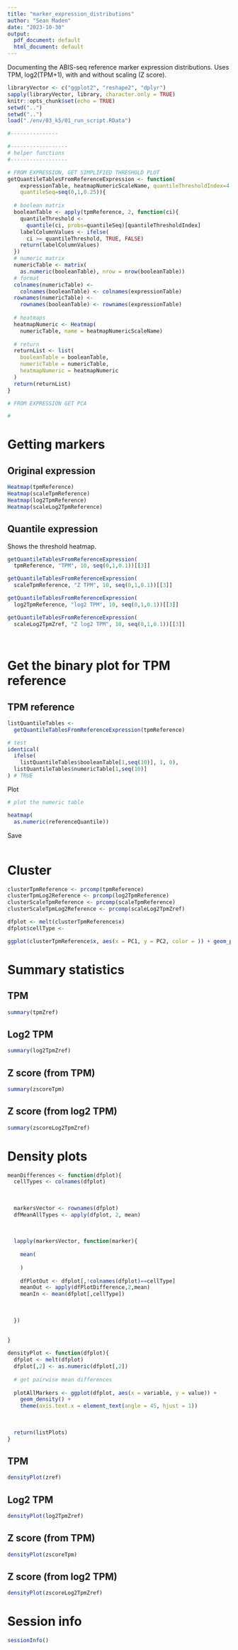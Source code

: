 ```yaml
---
title: "marker_expression_distributions"
author: "Sean Maden"
date: "2023-10-30"
output:
  pdf_document: default
  html_document: default
---
```


Documenting the ABIS-seq reference marker expression distributions. Uses TPM, 
log2(TPM+1), with and without scaling (Z score).

```r
libraryVector <- c("ggplot2", "reshape2", "dplyr")
sapply(libraryVector, library, character.only = TRUE)
knitr::opts_chunk$set(echo = TRUE)
setwd("..")
setwd("..")
load("./env/03_k5/01_run_script.RData")

#---------------

#------------------
# helper functions
#------------------

# FROM EXPRESSION, GET SIMPLIFIED THRESHOLD PLOT
getQuantileTablesFromReferenceExpression <- function(
    expressionTable, heatmapNumericScaleName, quantileThresholdIndex=4, 
    quantileSeq=seq(0,1,0.25)){
  
  # boolean matrix
  booleanTable <- apply(tpmReference, 2, function(ci){
    quantileThreshold <- 
      quantile(ci, probs=quantileSeq)[quantileThresholdIndex]
    labelColumnValues <- ifelse(
      ci >= quantileThreshold, TRUE, FALSE)
    return(labelColumnValues)
  })
  # numeric matrix
  numericTable <- matrix(
    as.numeric(booleanTable), nrow = nrow(booleanTable))
  # format
  colnames(numericTable) <- 
    colnames(booleanTable) <- colnames(expressionTable)
  rownames(numericTable) <- 
    rownames(booleanTable) <- rownames(expressionTable)
  
  # heatmaps
  heatmapNumeric <- Heatmap(
    numericTable, name = heatmapNumericScaleName)
  
  # return
  returnList <- list(
    booleanTable = booleanTable, 
    numericTable = numericTable,
    heatmapNumeric = heatmapNumeric
  )
  return(returnList)
}

# FROM EXPRESSION GET PCA

# 
```

# Getting markers

## Original expression

```r
Heatmap(tpmReference)
Heatmap(scaleTpmReference)
Heatmap(log2TpmReference)
Heatmap(scaleLog2TpmReference)
```

## Quantile expression

Shows the threshold heatmap.

```r

getQuantileTablesFromReferenceExpression(
  tpmReference, "TPM", 10, seq(0,1,0.1))[[3]]

getQuantileTablesFromReferenceExpression(
  scaleTpmReference, "Z TPM", 10, seq(0,1,0.1))[[3]]

getQuantileTablesFromReferenceExpression(
  log2TpmReference, "log2 TPM", 10, seq(0,1,0.1))[[3]]

getQuantileTablesFromReferenceExpression(
  scaleLog2TpmZref, "Z log2 TPM", 10, seq(0,1,0.1))[[3]]

```

## 

```r
```












# Get the binary plot for TPM reference

## TPM reference

```r

listQuantileTables <- 
  getQuantileTablesFromReferenceExpression(tpmReference)

# test
identical(
  ifelse(
    listQuantileTables$booleanTable[1,seq(10)], 1, 0),
  listQuantileTables$numericTable[1,seq(10)]
) # TRUE

```

Plot

```r


# plot the numeric table

heatmap(
  as.numeric(referenceQuantile))

```

Save

```r
```

# Cluster

```r

clusterTpmReference <- prcomp(tpmReference)
clusterTpmLog2Reference <- prcomp(log2TpmReference)
clusterScaleTpmReference <- prcomp(scaleTpmReference)
clusterScaleTpmLog2Reference <- prcomp(scaleLog2TpmZref)

```

```r

dfplot <- melt(clusterTpmReference$x)
dfplot$cellType <- 

ggplot(clusterTpmReference$x, aes(x = PC1, y = PC2, color = )) + geom_point()

```

# Summary statistics

## TPM

```r
summary(tpmZref)
```

## Log2 TPM

```r
summary(log2TpmZref)
```

## Z score (from TPM)

```r
summary(zscoreTpm)
```

## Z score (from log2 TPM)

```r
summary(zscoreLog2TpmZref)
```

# Density plots

```r
meanDifferences <- function(dfplot){
  cellTypes <- colnames(dfplot)
  
  
  
  markersVector <- rownames(dfplot)
  dfMeanAllTypes <- apply(dfplot, 2, mean)
  
  
  
  lapply(markersVector, function(marker){
    
    mean(
      
    )
    
    dfPlotOut <- dfplot[,!colnames(dfplot)==cellType]
    meanOut <- apply(dfPlotDifference,2,mean)
    meanIn <- mean(dfplot[,cellType])
    
    
    
  })
  
  
}

densityPlot <- function(dfplot){
  dfplot <- melt(dfplot)
  dfplot[,2] <- as.numeric(dfplot[,2])
  
  # get pairwise mean differences
  
  plotAllMarkers <- ggplot(dfplot, aes(x = variable, y = value)) + 
    geom_density() +
    theme(axis.text.x = element_text(angle = 45, hjust = 1))
  
  
  
  return(listPlots)
}
```

## TPM

```r
densityPlot(zref)
```

## Log2 TPM

```r
densityPlot(log2TpmZref)
```

## Z score (from TPM)

```r
densityPlot(zscoreTpm)
```

## Z score (from log2 TPM)

```r
densityPlot(zscoreLog2TpmZref)
```

# Session info

```r
sessionInfo()
```